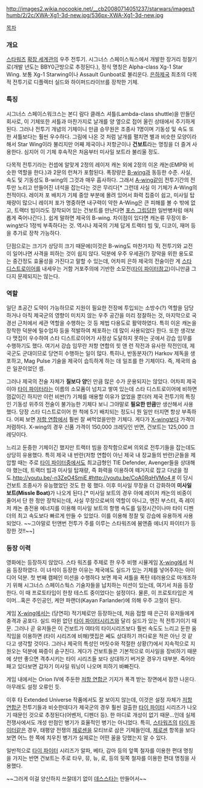 http://images2.wikia.nocookie.net/__cb20080714051237/starwars/images/thumb/2/2c/XWA-Xg1-3d-new.jpg/536px-XWA-Xg1-3d-new.jpg

[[목차]]

=== 개요 ===
[[스타워즈]] [[확장 세계관]]의 우주 전투기. 시그너스 스페이스웍스에서 개발한 장거리 정찰기로(개발 년도는 BBY0근방으로 추정된다.), 정식 명칭은 Alpha-class Xg-1 Star Wing. 보통 Xg-1 Starwing이나 Assault Gunboat로 불리운다. [[은하제국]] 최초의 다목적 전투기로 디플렉터 실드와 하이퍼드라이브를 장착한 기체.

=== 특징 ===
시그너스 스페이스워크스는 본디 람다 클래스 셔틀(Lambda-class shuttle)을 만들던 회사로, 이 기체또한 셔틀과 마찬가지로 날개를 양 옆으로 접어 올린 상태에서 주기하게 된다. 그러나 전투기 개념의 기체이니 만큼 승무원은 조종사 1명이며 기동성 및 속도 또한 셔틀보다는 훨씬 우수하다. 그림에 나온 것 처럼 날개를 펼치면 별과 비슷한 모양이라 해서 Star Wing이라 불리지만 어째 제국이나 저항군이나 '''건보트'''라는 명칭을 더 즐겨 사용한다. 심지어 이 기체 후속작은 처음부터 미사일 보트라 불리울 정도.

다목적 전투기라는 컨셉에 알맞게 2정의 레이저 캐논 외에 2정의 이온 캐논(EMP와 비슷한 역할을 한다.)과 2문의 런쳐가 포함된다. 폭장량은 [[B-wing]]과 동등한 수준. 사실, 속도 및 기동성도 B-wing의 그것과 매우 흡사하다. 그래서 [[A-wing]]같이 전투기간의 전투만 노리고 만들어진 녀석을 잡는다는 것은 무리다[* 그런데 사실 이 기체가 A-Wing의 천적이다. 레이저 포 배치가 기체 중앙 부분에 몰려 있어서 화력 집중이 쉽고, 미사일 탑재량이 많으니 레이저 포가 명중하면 내구력이 약한 A-Wing은 큰 피해를 볼 수 밖에 없고, 트랙터 빔이라도 장착되어 있는 건보트를 만난다면 [[포스 그립]]당한 일반병처럼 애처롭게 죽어나간다.]. 쉽게 말하면 제국의 B-wing. 차이점이 있다면 캐논류 무장이 B-wing보다 1정씩 부족하다는 것. 역시나 제국의 기체 답게 트랙터 빔 및, 디코이, 재머 등을 추가로 장착 가능하다.

단점으로는 크기가 상당히 크기 때문에(이것은 B-wing도 마찬가지) 적 전투기와 교전이 일어나면 사격을 피하는 것이 쉽지 않다. 덕분에 우주 우세권(?) 장악을 위한 용도로는 중간정도 효율성을 가진다고 말할 수 있는데, 어차피 은하 제국의 전술이란 게 [[스타 디스트로이어]]를 내세우는 거함 거포주의에 기반한 소모전([[타이 파이터]]참고)이니만큼 그다지 문제되지는 않는다.

=== 역할 ===
일단 초공간 도약이 가능하므로 지원이 필요한 전장에 투입되는 소방수(?) 역할을 담당하거나 아직 제국군의 영향이 미치지 않는 우주 공간을 미리 정찰하는 것, 마지막으로 국경선 근처에서 세관 역할을 수행하는 것 등 제법 다용도로 활약하였다. 특히 이온 캐논을 장착한 덕분에 밀수업자 등을 적발하여 체포하는 데 많이 사용되었다 한다. 또한 생각보다 맷집이 우수하여 스타 디스트로이어가 사정상 도달하지 못하는 곳에서 강습 임무를 수행하기도 했다. 여기서 강습 임무란 저항 연합의 힛 앤 런 작전과 유사한 작전인데, 제국군도 군대이므로 당연히 수행하는 일이 많다. 특히나, 반동분자(?) Harkov 제독을 생포하고, Mag Pulse 기술을 제국이 습득하게 하는 데 일조를 한 기체이다. 즉, 제국의 숨은 일꾼이었던 셈.

그러나 제국의 전술 자체가 '''질보다 양'''인 만큼 많은 수가 운용되지는 않았다. 어차피 제국이야 [[타이 파이터]]라는 이름의 소모품이 넘치고 쌓여 있는데 스타 디스트로이어에 비하면 껌값이긴 하지만 이런 비싼(?) 기체를 애용할 이유가 없었을 뿐더러 제국 전투기의 특징인 기동성 위주의 전술이 불가능한 기체다 보니 그야말로 '''필요한 만큼'''만 생산해서 사용했다. 당장 스타 디스트로이어 한 척에 5기 배치되는 정도니 뭔 일만 터지면 항상 부족하다. 어찌 보면 [[저항 연합]]에서 훨씬 잘 써먹었을만한 기체다. 게다가 [[X-wing]]보다 가격이 저렴하다. X-wing의 경우 신품 가격이 150,000 크레딧인 반면, 건보트는 125,000 크레딧이다.

느리고 둔중한 기체이긴 했지만 트랙터 빔을 장착함으로써 의외로 전투기들을 잡는데도 상당히 유용했다. 특히 제국 내 반란(저항 연합이 아닌 제국 내 장교들의 반란)군들을 제압할 때는 주로 [[타이 파이터]]중에서도 최고급형인 TIE Defender, Avenger들을 상대해야 했는데, 트랙터 빔과 미사일 탑재량, 즉 화력을 이용하여 떼거지로 잡고 다녔을 정도.[[http://youtu.be/-n3ZeO4SmjE #]][[http://youtu.be/CoA0RqHVMo4 #]] 이 당시 건보트 조종사가 유능했었던 것도 한 몫 했다. 이후 미사일 무장을 더 강화하여 '''미사일 보트(Missle Boat)'''가 나오게 된다.[* 미사일 보트의 경우 아예 레이저 캐논의 비중이 줄어서 단 한 정만 장착되는데, 사실 무장으로써의 역할이 아니고, 엔진 부스터, 즉 레이저 캐논 충전용 에너지를 이용해 미사일 보트의 항행 속도를 일정시간이나마 타이 디펜더의 최고 속도보다 빠르게 만들 수 있었다. 이를 이용해 정찰 및 강습에 유용하게 사용되었다. ~~그야말로 턴앤번 전투가 주를 이루는 스타워즈에 붐앤줌 에너지 파이터가 등장한 것!!~~]

=== 등장 이력 ===
영화에는 등장하지 않았다. 스타 워즈를 주제로 한 우주 비행 시뮬게임 [[X-wing]]에서 처음 등장하였다. 이 녀석이 등장한 이유는 제국에도 실드가 있는 기체를 넣어주자는 아이디어 덕분. 첫 번째 캠페인 미션을 수행하다 보면 제국 셔틀을 폭탄 테러용으로 마개조하기 위해 시그너스 스페이스웍스 기술자들을 납치하는 미션이 있는데, 여기서 처음 등장한다. 이 때 프로토타입이 한창 테스트 중이었다는 설정이다. 물론, 이 프로토타입은 게이머...혹은 주인공인, 케얀 파랜더(Kayan Farlander)에 의해 우주 고철이 된다.

게임 [[X-wing]]에서는 (당연히) 적기체로만 등장하는데, 처음 접할 때 은근히 유저들에게 충격과 공포다. 실드 따윈 없던 [[타이 파이터]]시리즈와 달리 실드가 있는 적 전투기이기 때문. 그러나 곧 유저들은 이 건보트가 여타의 타이시리즈보다 훨씬 속도도 느리고 둔한 움직임을 이용하면 (타이 시리즈에 비해)맷집은 쎄도 상대하기 까다로운 적은 아닌 것 같다고 생각할 것이다. 그러나 제국의 특성인 머릿수와 적절한 상황(?)에서 지속적으로 지원오는 덕분에 짜증이 솓구친다. 게다가 건보트들은 기본적으로 미사일을 장비하기 때문에 샷만 좋으면 격추시키는 타이 시리즈들 보다 상대하기 버거운 경우가 대부분. 죽어라 패고 있다보면 갑자기 미사일 워닝이 나오며 피하기 바빠진다.

게임 내에서는 Orion IV에 주둔한 [[저항 연합]]군 기지가 폭격 받는 장면에서 잠깐 나온다. 아무래도 설정 오류인 듯.

이후 타 Extended Universe 작품에서도 잘 보이지 않는데, 이것은 설정 자체가 [[저항 연합]]군 전투기들과 비슷한데다가 제국군의 경우 훨씬 걸출한 [[타이 파이터]] 시리즈가 나오기 때문인 것으로 추정된다(어벤저, 디펜더 등). 한 마디로 개성이 없기 때문...인데 실제 전쟁사에서도 개성 만점인 병기가 효율적인 병기는 아니었다. 특히, [[스타워즈]]의 [[타이 파이터]]같은 경우, 태평양 전쟁의 [[제로센]]을 모티브로 삼은 기체들인데, [[제로센]] 항목을 보다 보면 어느 한 쪽에 치우친 병기가 실제로는 어떤 꼴을 당했는지 알 수 있다.

일반적으로 [[타이 파이터]] 시리즈가 알파, 베타, 감마 등의 앞쪽 철자를 이용한 편대 명칭을 가지는 반면 건보트는 주로 타우, 뮤, 뉴, 로, 등의 뒷쪽 철자를 이용한 편대 명칭을 사용했다.

~~그러게 이걸 양산하지 쓰잘데기 없이 [[데스스타]]는 만들어서~~
